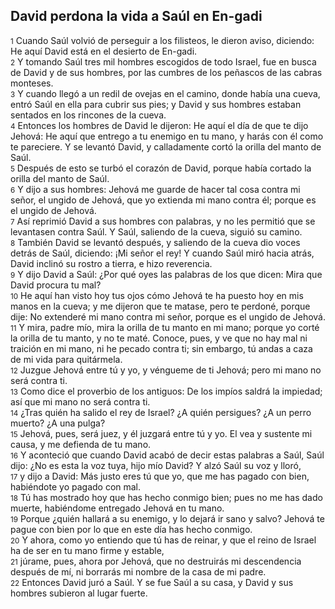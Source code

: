== David perdona la vida a Saúl en En-gadi ==

{{anchor|1}} <small>1</small> Cuando Saúl volvió de perseguir a los filisteos, le dieron aviso, diciendo: He aquí David está en el desierto de En-gadi.<br>
{{anchor|2}} <small>2</small> Y tomando Saúl tres mil hombres escogidos de todo Israel, fue en busca de David y de sus hombres, por las cumbres de los peñascos de las cabras monteses.<br>
{{anchor|3}} <small>3</small> Y cuando llegó a un redil de ovejas en el camino, donde había una cueva, entró Saúl en ella para cubrir sus pies; y David y sus hombres estaban sentados en los rincones de la cueva.<br>
{{anchor|4}} <small>4</small> Entonces los hombres de David le dijeron: He aquí el día de que te dijo Jehová: He aquí que entrego a tu enemigo en tu mano, y harás con él como te pareciere. Y se levantó David, y calladamente cortó la orilla del manto de Saúl.<br>
{{anchor|5}} <small>5</small> Después de esto se turbó el corazón de David, porque había cortado la orilla del manto de Saúl.<br>
{{anchor|6}} <small>6</small> Y dijo a sus hombres: Jehová me guarde de hacer tal cosa contra mi señor, el ungido de Jehová, que yo extienda mi mano contra él; porque es el ungido de Jehová.<br>
{{anchor|7}} <small>7</small> Así reprimió David a sus hombres con palabras, y no les permitió que se levantasen contra Saúl. Y Saúl, saliendo de la cueva, siguió su camino.<br>
{{anchor|8}} <small>8</small> También David se levantó después, y saliendo de la cueva dio voces detrás de Saúl, diciendo: ¡Mi señor el rey! Y cuando Saúl miró hacia atrás, David inclinó su rostro a tierra, e hizo reverencia.<br>
{{anchor|9}} <small>9</small> Y dijo David a Saúl: ¿Por qué oyes las palabras de los que dicen: Mira que David procura tu mal?<br>
{{anchor|10}} <small>10</small> He aquí han visto hoy tus ojos cómo Jehová te ha puesto hoy en mis manos en la cueva; y me dijeron que te matase, pero te perdoné, porque dije: No extenderé mi mano contra mi señor, porque es el ungido de Jehová.<br>
{{anchor|11}} <small>11</small> Y mira, padre mío, mira la orilla de tu manto en mi mano; porque yo corté la orilla de tu manto, y no te maté. Conoce, pues, y ve que no hay mal ni traición en mi mano, ni he pecado contra ti; sin embargo, tú andas a caza de mi vida para quitármela.<br>
{{anchor|12}} <small>12</small> Juzgue Jehová entre tú y yo, y véngueme de ti Jehová; pero mi mano no será contra ti.<br>
{{anchor|13}} <small>13</small> Como dice el proverbio de los antiguos: De los impíos saldrá la impiedad; así que mi mano no será contra ti.<br>
{{anchor|14}} <small>14</small> ¿Tras quién ha salido el rey de Israel? ¿A quién persigues? ¿A un perro muerto? ¿A una pulga?<br>
{{anchor|15}} <small>15</small> Jehová, pues, será juez, y él juzgará entre tú y yo. El vea y sustente mi causa, y me defienda de tu mano.<br>
{{anchor|16}} <small>16</small> Y aconteció que cuando David acabó de decir estas palabras a Saúl, Saúl dijo: ¿No es esta la voz tuya, hijo mío David? Y alzó Saúl su voz y lloró,<br>
{{anchor|17}} <small>17</small> y dijo a David: Más justo eres tú que yo, que me has pagado con bien, habiéndote yo pagado con mal.<br>
{{anchor|18}} <small>18</small> Tú has mostrado hoy que has hecho conmigo bien; pues no me has dado muerte, habiéndome entregado Jehová en tu mano.<br>
{{anchor|19}} <small>19</small> Porque ¿quién hallará a su enemigo, y lo dejará ir sano y salvo? Jehová te pague con bien por lo que en este día has hecho conmigo.<br>
{{anchor|20}} <small>20</small> Y ahora, como yo entiendo que tú has de reinar, y que el reino de Israel ha de ser en tu mano firme y estable,<br>
{{anchor|21}} <small>21</small> júrame, pues, ahora por Jehová, que no destruirás mi descendencia después de mí, ni borrarás mi nombre de la casa de mi padre.<br>
{{anchor|22}} <small>22</small> Entonces David juró a Saúl. Y se fue Saúl a su casa, y David y sus hombres subieron al lugar fuerte.<br>
